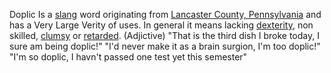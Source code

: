 Doplic Is a [[slang]] word originating from [http://en.wikipedia.org/wiki/Lancaster%2C_Pennsylvania Lancaster County, Pennsylvania] and has a Very Large Verity of uses.  In general it means lacking [[dexterity]], non skilled, [[clumsy]] or [[retarded]]. (Adjictive) 
"That is the third dish I broke today, I sure am being doplic!"
"I'd never make it as a brain surgion, I'm too doplic!"
"I'm so doplic, I havn't passed one test yet this semester"